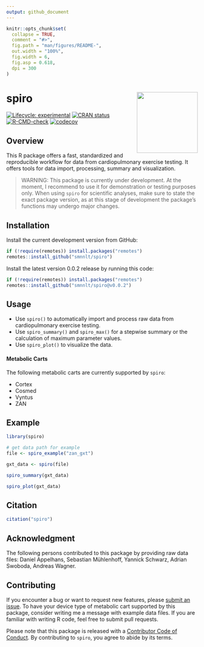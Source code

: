 ```yaml
---
output: github_document
---
```


<!-- README.md is generated from README.Rmd. Please edit that file -->

```r
knitr::opts_chunk$set(
  collapse = TRUE,
  comment = "#>",
  fig.path = "man/figures/README-",
  out.width = "100%",
  fig.width = 6,
  fig.asp = 0.618,
  dpi = 300
)
```

# spiro <img src="man/figures/spiro_logo.png" align="right" width = "160" />   
<!-- badges: start -->
[![Lifecycle: experimental](https://img.shields.io/badge/lifecycle-experimental-orange.svg)](https://lifecycle.r-lib.org/articles/stages.html#experimental)
[![CRAN status](https://www.r-pkg.org/badges/version/spiro)](https://CRAN.R-project.org/package=spiro)
[![R-CMD-check](https://github.com/smnnlt/spiro/workflows/R-CMD-check/badge.svg)](https://github.com/smnnlt/spiro/actions)
[![codecov](https://codecov.io/gh/smnnlt/spiro/branch/main/graph/badge.svg)](https://codecov.io/gh/smnnlt/spiro)
<!-- badges: end -->

## Overview

This R package offers a fast, standardized and reproducible workflow for data
from cardiopulmonary exercise testing. It offers tools for data import,
processing, summary and visualization.

> WARNING: This package is currently under development. At the moment, I
recommend to use it for demonstration or testing purposes only. When using
`spiro` for scientific analyses, make sure to state the exact package version,
as at this stage of development the package's functions may undergo major
changes.

## Installation

Install the current development version from GitHub:

``` r
if (!require(remotes)) install.packages("remotes")
remotes::install_github("smnnlt/spiro")
```

Install the latest version 0.0.2 release by running this code:

``` r
if (!require(remotes)) install.packages("remotes")
remotes::install_github("smnnlt/spiro@v0.0.2")
```

## Usage

* Use `spiro()` to automatically import and process raw data from
  cardiopulmonary exercise testing.
* Use `spiro_summary()` and `spiro_max()` for a stepwise summary or the 
  calculation of maximum parameter values.
* Use `spiro_plot()` to visualize the data.
  
#### Metabolic Carts

The following metabolic carts are currently supported by `spiro`:

* Cortex
* Cosmed
* Vyntus
* ZAN

## Example

```r
library(spiro)

# get data path for example
file <- spiro_example("zan_gxt")

gxt_data <- spiro(file)

spiro_summary(gxt_data)

spiro_plot(gxt_data)
```

## Citation

```r
citation("spiro")
```

## Acknowledgment

The following persons contributed to this package by providing raw data files:
Daniel Appelhans, Sebastian Mühlenhoff, Yannick Schwarz, Adrian Swoboda, Andreas Wagner.

## Contributing

If you encounter a bug or want to request new features, please [submit an
issue](https://github.com/smnnlt/spiro/issues). To have your device type of
metabolic cart supported by this package, consider writing me a message with
example data files. If you are familiar with writing R code, feel free to submit
pull requests.

Please note that this package is released with a [Contributor Code of
Conduct](https://smnnlt.github.io/spiro/CODE_OF_CONDUCT.html). By contributing
to `spiro`, you agree to abide by its terms.
